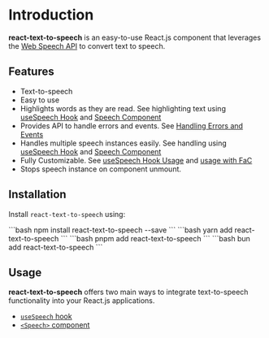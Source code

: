 
# Introduction

**react-text-to-speech** is an easy-to-use React.js component that leverages the [Web Speech API](https://developer.mozilla.org/en-US/docs/Web/API/Web_Speech_API) to convert text to speech.

## Features

- Text-to-speech
- Easy to use
- Highlights words as they are read. See highlighting text using [useSpeech Hook](/docs/usage/useSpeech#highlight-text) and [Speech Component](/docs/usage/speech#highlight-text)
- Provides API to handle errors and events. See [Handling Errors and Events](/docs/usage/useSpeech#handling-errors-and-events)
- Handles multiple speech instances easily. See handling using [useSpeech Hook](/docs/usage/useSpeech#multiple-instance-usage) and [Speech Component](/docs/usage/speech#multiple-instance-usage)
- Fully Customizable. See [useSpeech Hook Usage](/docs/usage/useSpeech) and [usage with FaC](/docs/usage/speech#full-customization)
- Stops speech instance on component unmount.

## Installation

Install `react-text-to-speech` using:

<Tabs>
<TabItem value="npm" label="npm">
```bash
npm install react-text-to-speech --save
```
</TabItem>
<TabItem value="yarn" label="yarn">
```bash 
yarn add react-text-to-speech
```
</TabItem>
<TabItem value="pnpm" label="pnpm">
```bash 
pnpm add react-text-to-speech
```
</TabItem>
<TabItem value="bun" label="bun">
```bash 
bun add react-text-to-speech
```
</TabItem>
</Tabs>

## Usage

**react-text-to-speech** offers two main ways to integrate text-to-speech functionality into your React.js applications.

- [`useSpeech` hook](/docs/usage/useSpeech)
- [`<Speech>` component](/docs/usage/speech)
